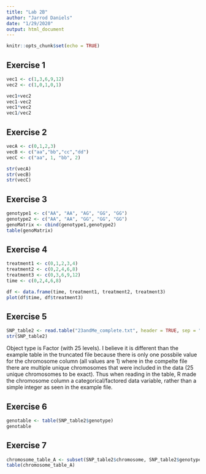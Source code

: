 ```yaml
---
title: "Lab 2B"
author: "Jarrod Daniels"
date: "1/29/2020"
output: html_document
---
```


```r
knitr::opts_chunk$set(echo = TRUE)
```

## Exercise 1
```r
vec1 <- c(1,3,6,9,12)
vec2 <- c(1,0,1,0,1)

vec1+vec2
vec1-vec2
vec1*vec2
vec1/vec2
```

## Exercise 2
```r
vecA <- c(0,1,2,3)
vecB <- c("aa","bb","cc","dd")
vecC <- c("aa", 1, "bb", 2)

str(vecA)
str(vecB)
str(vecC)
```

## Exercise 3
```r
genotype1 <- c("AA", "AA", "AG", "GG", "GG")
genotype2 <- c("AA", "AA", "GG", "GG", "GG")
genoMatrix <- cbind(genotype1,genotype2)
table(genoMatrix)
```

## Exercise 4 
```r
treatment1 <- c(0,1,2,3,4)
treatment2 <- c(0,2,4,6,8)
treatment3 <- c(0,3,6,9,12)
time <- c(0,2,4,6,8)

df <- data.frame(time, treatment1, treatment2, treatment3)
plot(df$time, df$treatment3)

```

## Exercise 5
```r
SNP_table2 <- read.table("23andMe_complete.txt", header = TRUE, sep = "\t")
str(SNP_table2)
```
Object type is Factor (with 25 levels). I believe it is different than the example table
in the truncated file because there is only one possbile value for the chromosome column (all values are 1)
where in the compelte file there are multiple unique chromosomes that were included in the data
(25 unique chromosomes to be exact). Thus when reading in the table, R made the chromosome column a categorical/factored data variable, rather than a simple integer as seen in the example file.


## Exercise 6
```r
genotable <- table(SNP_table2$genotype)
genotable
```

## Exercise 7
```r
chromosome_table_A <- subset(SNP_table2$chromosome, SNP_table2$genotype == 'A')
table(chromosome_table_A)
```